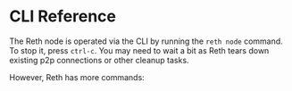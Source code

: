 
# CLI Reference

The Reth node is operated via the CLI by running the `reth node` command. To stop it, press `ctrl-c`. You may need to wait a bit as Reth tears down existing p2p connections or other cleanup tasks.

However, Reth has more commands:

<Summary />
